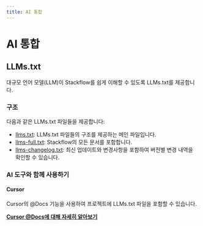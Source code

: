 ```yaml
---
title: AI 통합
---
```


# AI 통합

## LLMs.txt

대규모 언어 모델(LLM)이 Stackflow를 쉽게 이해할 수 있도록 LLMs.txt를 제공합니다.

### 구조

다음과 같은 LLMs.txt 파일들을 제공합니다:

- [llms.txt](https://stackflow.so/api/llms.txt): LLMs.txt 파일들의 구조를 제공하는 메인 파일입니다.
- [llms-full.txt](https://stackflow.so/api/llms-full.txt): Stackflow의 모든 문서를 포함합니다.
- [llms-changelog.txt](https://stackflow.so/api/llms-changelog.txt): 최신 업데이트와 변경사항을 포함하여 버전별 변경 내역을 확인할 수 있습니다.

### AI 도구와 함께 사용하기
#### Cursor
Cursor의 @Docs 기능을 사용하여 프로젝트에 LLMs.txt 파일을 포함할 수 있습니다.

[**Cursor @Docs에 대해 자세히 알아보기**](https://docs.cursor.com/context/@-symbols/@-docs)
